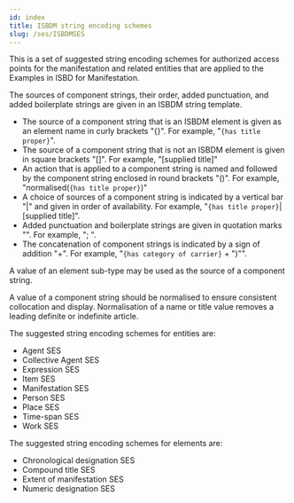 ```yaml
---
id: index
title: ISBDM string encoding schemes
slug: /ses/ISBDMSES
---
```


<div className="guid">

This is a set of suggested string encoding schemes for authorized access points for the manifestation and related entities that are applied to the <InLink href="docs/fullex/">Examples</InLink> in ISBD for Manifestation.

</div>

<div className="guid">

The sources of component strings, their order, added punctuation, and added boilerplate strings are given in an ISBDM string template.

- The source of a component string that is an ISBDM element is given as an element name in curly brackets "{}". For example, "`{has title proper}`".
- The source of a component string that is not an ISBDM element is given in square brackets "[]". For example, "[supplied title]"
- An action that is applied to a component string is named and followed by the component string enclosed in round brackets "()". For example, "normalised(`{has title proper}`)"
- A choice of sources of a component string is indicated by a vertical bar "|" and given in order of availability. For example, "`{has title proper}`|[supplied title]".
- Added punctuation and boilerplate strings are given in quotation marks "". For example, "; ".
- The concatenation of component strings is indicated by a sign of addition "+". For example, "`{has category of carrier}` + ")"".

</div>

<div className="guid">

A value of an element sub-type may be used as the source of a component string.

A value of a component string should be normalised to ensure consistent collocation and display. Normalisation of a name or title value removes a leading definite or indefinite article.

</div>

<div className="guid">

The suggested string encoding schemes for entities are:

- <InLink href="/docs/ses/ISBDMSESage">Agent SES</InLink>
- <InLink href="/docs/ses/ISBDMSEScol">Collective Agent SES</InLink>
- <InLink href="/docs/ses/ISBDMSESexp">Expression SES</InLink>
- <InLink href="/docs/ses/ISBDMSESite">Item SES</InLink>
- <InLink href="/docs/ses/ISBDMSESman">Manifestation SES</InLink>
- <InLink href="/docs/ses/ISBDMSESper">Person SES</InLink>
- <InLink href="/docs/ses/ISBDMSESpla">Place SES</InLink>
- <InLink href="/docs/ses/ISBDMSEStim">Time-span SES</InLink>
- <InLink href="/docs/ses/ISBDMSESwor">Work SES</InLink>

</div>

<div className="guid">

The suggested string encoding schemes for elements are:

- <InLink href="/docs/ses/ISBDMSES1116">Chronological designation SES</InLink>
- <InLink href="/docs/ses/ISBDMSES1037">Compound title SES</InLink>
- <InLink href="/docs/ses/ISBDMSES1023">Extent of manifestation SES</InLink>
- <InLink href="/docs/ses/ISBDMSES1117">Numeric designation SES</InLink>

</div>
